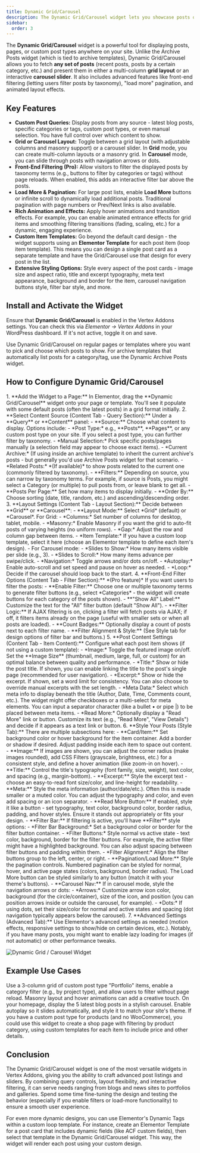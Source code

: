 ```yaml
---
title: Dynamic Grid/Carousel
description: The Dynamic Grid/Carousel widget lets you showcase posts or custom post types in a grid or slider, with advanced query control, filtering, and animation effects.
sidebar:
  order: 3
---
```



The **Dynamic Grid/Carousel** widget is a powerful tool for displaying posts, pages, or custom post types anywhere on your site. Unlike the Archive Posts widget (which is tied to archive templates), Dynamic Grid/Carousel allows you to fetch **any set of posts** (recent posts, posts by a certain category, etc.) and present them in either a multi-column **grid layout** or an interactive **carousel slider**. It also includes advanced features like front-end filtering (letting users filter posts by taxonomy), "load more" pagination, and animated layout effects.

## Key Features

- **Custom Post Queries:** Display posts from any source - latest blog posts, specific categories or tags, custom post types, or even manual selection. You have full control over which content to show.
- **Grid or Carousel Layout:** Toggle between a grid layout (with adjustable columns and masonry support) or a carousel slider. In **Grid** mode, you can create multi-column layouts or a masonry grid. In **Carousel** mode, you can slide through posts with navigation arrows or dots.
- **Front-End Filtering (Pro):** Allow visitors to filter the displayed posts by taxonomy terms (e.g., buttons to filter by categories or tags) without page reloads. When enabled, this adds an interactive filter bar above the posts.
- **Load More & Pagination:** For large post lists, enable **Load More** buttons or infinite scroll to dynamically load additional posts. Traditional pagination with page numbers or Prev/Next links is also available.
- **Rich Animation and Effects:** Apply hover animations and transition effects. For example, you can enable animated entrance effects for grid items and smoothing filtering transitions (fading, scaling, etc.) for a dynamic, engaging experience.
- **Custom Item Templates:** Go beyond the default card design - the widget supports using an **Elementor Template** for each post item (loop item template). This means you can design a single post card as a separate template and have the Grid/Carousel use that design for every post in the list.
- **Extensive Styling Options:** Style every aspect of the post cards - image size and aspect ratio, title and excerpt typography, meta text appearance, background and border for the item, carousel navigation buttons style, filter bar style, and more.

## Install and Activate the Widget

Ensure that **Dynamic Grid/Carousel** is enabled in the Vertex Addons settings. You can check this via *Elementor -> Vertex Addons* in your WordPress dashboard. If it's not active, toggle it on and save.

<Aside type="note" title='Dynamic vs Archive'>
Use Dynamic Grid/Carousel on regular pages or templates where you want to pick and choose which posts to show. For archive templates that automatically list posts for a category/tag, use the Dynamic Archive Posts widget.
</Aside>

## How to Configure Dynamic Grid/Carousel

<Steps>
1. **Add the Widget to a Page:** In Elementor, drag the **Dynamic Grid/Carousel** widget onto your page or template. You'll see it populate with some default posts (often the latest posts) in a grid format initially.
2. **Select Content Source (Content Tab - Query Section):** Under a **Query** or **Content** panel:
   - **Source:** Choose what content to display. Options include:
     - *Post Type:* e.g., **Posts**, **Pages**, or any custom post type on your site. If you select a post type, you can further filter by taxonomy.
     - *Manual Selection:* Pick specific posts/pages manually (a selection field may appear to choose exact items).
     - *Current Archive:* (If using inside an archive template) to inherit the current archive's posts - but generally you'd use Archive Posts widget for that scenario.
     - *Related Posts:* *(If available)* to show posts related to the current one (commonly filtered by taxonomy).
   - **Filters:** Depending on source, you can narrow by taxonomy terms. For example, if source is Posts, you might select a Category (or multiple) to pull posts from, or leave blank to get all.
   - **Posts Per Page:** Set how many items to display initially.
   - **Order By:** Choose sorting (date, title, random, etc.) and ascending/descending order.
3. **Layout Settings (Content Tab - Layout Section):** Decide between **Grid** or **Carousel**:
   - **Layout Mode:** Select *Grid* (default) or *Carousel*. For Grid:
     - *Columns:* Set number of columns for desktop, tablet, mobile.
     - *Masonry:* Enable Masonry if you want the grid to auto-fit posts of varying heights (no uniform rows).
     - *Gap:* Adjust the row and column gap between items.
     - *Item Template:* If you have a custom loop template, select it here (choose an Elementor template to define each item's design).
   - For Carousel mode:
     - *Slides to Show:* How many items visible per slide (e.g., 3).
     - *Slides to Scroll:* How many items advance per swipe/click.
     - *Navigation:* Toggle arrows and/or dots on/off.
     - *Autoplay:* Enable auto-scroll and set speed and pause on hover as needed.
     - *Loop:* Decide if the carousel should loop back to the start.
4. **Front-End Filter Options (Content Tab - Filter Section):** *(Pro feature)* If you want users to filter the posts:
   - **Enable Filter:** Choose one or multiple taxonomy terms to generate filter buttons (e.g., select *Categories* - the widget will create buttons for each category of the posts shown).
   - **"Show All" Label:** Customize the text for the "All" filter button (default "Show All").
   - **Filter Logic:** If AJAX filtering is on, clicking a filter will fetch posts via AJAX; if off, it filters items already on the page (useful with smaller sets or when all posts are loaded).
   - **Count Badges:** Optionally display a count of posts next to each filter name.
   - **Filter Alignment & Style:** (See Style tab for design options of filter bar and buttons.)
5. **Post Content Settings (Content Tab - Item Content):** Configure what each post item shows (if not using a custom template):
   - *Image:* Toggle the featured image on/off. Set the **Image Size** (thumbnail, medium, large, full, or custom) for an optimal balance between quality and performance.
   - *Title:* Show or hide the post title. If shown, you can enable linking the title to the post's single page (recommended for user navigation).
   - *Excerpt:* Show or hide the excerpt. If shown, set a word limit for consistency. You can also choose to override manual excerpts with the set length.
   - *Meta Data:* Select which meta info to display beneath the title (Author, Date, Time, Comments count, etc.). The widget might offer checkboxes or a multi-select for meta elements. You can input a separator character (like a bullet • or pipe |) to be placed between meta items.
   - *Read More:* Optionally display a "Read More" link or button. Customize its text (e.g., "Read More", "View Details") and decide if it appears as a text link or button.
6. **Style Your Posts (Style Tab):** There are multiple subsections here:
   - **Card/Item:** Set background color or hover background for the item container. Add a border or shadow if desired. Adjust padding inside each item to space out content.
   - **Image:** If images are shown, you can adjust the corner radius (make images rounded), add CSS Filters (grayscale, brightness, etc.) for a consistent style, and define a hover animation (like zoom-in on hover).
   - **Title:** Control the title's typography (font family, size, weight), text color, and spacing (e.g., margin-bottom).
   - **Excerpt:** Style the excerpt text - choose an easy-to-read font size/color, and line-height for readability.
   - **Meta:** Style the meta information (author/date/etc.). Often this is made smaller or a muted color. You can adjust the typography and color, and even add spacing or an icon separator.
   - **Read More Button:** If enabled, style it like a button - set typography, text color, background color, border radius, padding, and hover styles. Ensure it stands out appropriately or fits your design.
   - **Filter Bar:** If filtering is active, you'll have **Filter** style options:
     - *Filter Bar Background:* Set a background color or border for the filter button container.
     - *Filter Buttons:* Style normal vs active state - text color, background, border for the filter buttons. For example, the active filter might have a highlighted background. You can also adjust spacing between filter buttons and padding within them.
     - *Filter Alignment:* Align the filter buttons group to the left, center, or right.
   - **Pagination/Load More:** Style the pagination controls. Numbered pagination can be styled for normal, hover, and active page states (colors, background, border radius). The Load More button can be styled similarly to any button (match it with your theme's buttons).
   - **Carousel Nav:** If in carousel mode, style the navigation arrows or dots:
     - *Arrows:* Customize arrow icon color, background (for the circle/container), size of the icon, and position (you can position arrows inside or outside the carousel, for example).
     - *Dots:* If using dots, set their size/color for normal and active states and spacing (dot navigation typically appears below the carousel).
7. **Advanced Settings (Advanced Tab):** Use Elementor's advanced settings as needed (motion effects, responsive settings to show/hide on certain devices, etc.). Notably, if you have many posts, you might want to enable lazy loading for images (if not automatic) or other performance tweaks.
</Steps>

![Dynamic Grid / Carousel Widget](https://cdn.webilia.com/u/d/2025/08/vertex-widget-dynamic-grid-carousel.png)

## Example Use Cases

<CardGrid>
  <Card title='Portfolio Gallery'>
  Use a 3-column grid of custom post type "Portfolio" items, enable a category filter (e.g., by project type), and allow users to filter without page reload. Masonry layout and hover animations can add a creative touch.
  </Card>
  <Card title='Latest Blog Posts Carousel'>
  On your homepage, display the 5 latest blog posts in a stylish carousel. Enable autoplay so it slides automatically, and style it to match your site's theme.
  </Card>
  <Card title='Product Listings'>
  If you have a custom post type for products (and no WooCommerce), you could use this widget to create a shop page with filtering by product category, using custom templates for each item to include price and other details.
  </Card>
</CardGrid>

## Conclusion

The Dynamic Grid/Carousel widget is one of the most versatile widgets in Vertex Addons, giving you the ability to craft advanced post listings and sliders. By combining query controls, layout flexibility, and interactive filtering, it can serve needs ranging from blogs and news sites to portfolios and galleries. Spend some time fine-tuning the design and testing the behavior (especially if you enable filters or load-more functionality) to ensure a smooth user experience.

<Aside type="tip" title="Tip">
For even more dynamic designs, you can use Elementor's Dynamic Tags within a custom loop template. For instance, create an Elementor Template for a post card that includes dynamic fields (like ACF custom fields), then select that template in the Dynamic Grid/Carousel widget. This way, the widget will render each post using your custom design.
</Aside>